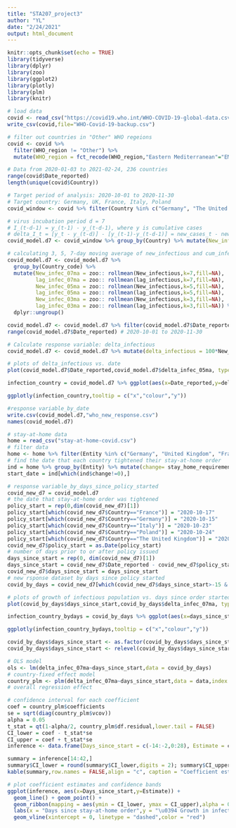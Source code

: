 ```yaml
---
title: "STA207_project3"
author: "YL"
date: "2/24/2021"
output: html_document
---
```


```r
knitr::opts_chunk$set(echo = TRUE)
library(tidyverse)
library(dplyr)
library(zoo)
library(ggplot2)
library(plotly)
library(plm)
library(knitr)
```

```r
# load data 
covid <- read_csv("https://covid19.who.int/WHO-COVID-19-global-data.csv")
write_csv(covid,file="WHO-Covid-19-backup.csv")

# filter out countries in "Other" WHO regeions
covid <- covid %>% 
  filter(WHO_region != "Other") %>% 
  mutate(WHO_region = fct_recode(WHO_region,"Eastern Mediterranean"="EMRO","Europe" = "EURO","Africa" = "AFRO","Western Pacific" = "WPRO","Americas"="AMRO","South-East Asia" = "SEARO"))

# Data from 2020-01-03 to 2021-02-24, 236 countries
range(covid$Date_reported)
length(unique(covid$Country))
```

```r
# Target period of analysis: 2020-10-01 to 2020-11-30
# Target country: Germany, UK, France, Italy, Poland
covid_window <- covid %>% filter(Country %in% c("Germany", "The United Kingdom", "France", "Italy", "Poland") & Date_reported>"2020-09-15" & Date_reported<"2020-12-07")

# virus incubation period d = 7
# I_(t-d-1) = y_(t-1) - y_(t-d-1), where y is cumulative cases
# delta_I_t = [y_t - y_(t-d)] - [y_(t-1)-y_(t-d-1)] = new_cases_t - new_cases_(t-d)
covid_model.d7 <- covid_window %>% group_by(Country) %>% mutate(New_infectious = New_cases - lag(New_cases,7),lag_infectious = Cumulative_cases - lag(Cumulative_cases,7)) 

# calculating 3, 5, 7-day moving average of new_infectious and cum_infectious
covid_model.d7 <- covid_model.d7 %>% 
  group_by(Country_code) %>% 
  mutate(New_infec_07ma = zoo:: rollmean(New_infectious,k=7,fill=NA),
         lag_infec_07ma = zoo:: rollmean(lag_infectious,k=7,fill=NA),
         New_infec_05ma = zoo:: rollmean(New_infectious,k=5,fill=NA),
         lag_infec_05ma = zoo:: rollmean(lag_infectious,k=5,fill=NA),
         New_infec_03ma = zoo:: rollmean(New_infectious,k=3,fill=NA),
         lag_infec_03ma = zoo:: rollmean(lag_infectious,k=3,fill=NA)) %>%
  dplyr::ungroup()

covid_model.d7 <- covid_model.d7 %>% filter(covid_model.d7$Date_reported>"2020-09-30" & covid_model.d7$Date_reported<"2020-12-01")
range(covid_model.d7$Date_reported) # 2020-10-01 to 2020-11-30

# Calculate response variable: delta_infectious
covid_model.d7 <- covid_model.d7 %>% mutate(delta_infectious = 100*New_infectious/lag_infectious, delta_infec_07ma = 100*New_infec_07ma/lag_infec_07ma, delta_infec_05ma = 100*New_infec_05ma/lag_infec_05ma, delta_infec_03ma = 100*New_infec_03ma/lag_infec_03ma)

# plots of delta_infectious vs. date
plot(covid_model.d7$Date_reported,covid_model.d7$delta_infec_05ma, type="p",cex=0.3)

infection_country = covid_model.d7 %>% ggplot(aes(x=Date_reported,y=delta_infec_07ma, group=Country,color=Country))+geom_line()+scale_x_date() 

ggplotly(infection_country,tooltip = c("x","colour","y"))

#response variable_by_date
write.csv(covid_model.d7,"who_new_response.csv")
names(covid_model.d7)

```

```r
# stay-at-home data
home = read_csv("stay-at-home-covid.csv")  
# filter data
home <- home %>% filter(Entity %in% c("Germany", "United Kingdom", "France", "Italy", "Poland") & Date>"2020-09-30" & Date<"2020-12-01")
# find the date that each country tightened their stay-at-home order
ind = home %>% group_by(Entity) %>% mutate(change= stay_home_requirements-lag(stay_home_requirements,1))
start_date = ind[which(ind$change!=0),]

# response variable_by_days_since_policy_started
covid_new_d7 = covid_model.d7
# the date that stay-at-home order was tightened
policy_start = rep(0,dim(covid_new_d7)[1]) 
policy_start[which(covid_new_d7$Country=="France")] = "2020-10-17" 
policy_start[which(covid_new_d7$Country=="Germany")] = "2020-10-15" 
policy_start[which(covid_new_d7$Country=="Italy")] = "2020-10-23"
policy_start[which(covid_new_d7$Country=="Poland")] = "2020-10-24"
policy_start[which(covid_new_d7$Country=="The United Kingdom")] = "2020-10-23"
covid_new_d7$policy_start = as.Date(policy_start)
# number of days prior to or after policy issued
days_since_start = rep(0, dim(covid_new_d7)[1])
days_since_start = covid_new_d7$Date_reported - covid_new_d7$policy_start
covid_new_d7$days_since_start = days_since_start
# new rsponse dataset by days since policy started
covid_by_days = covid_new_d7[which(covid_new_d7$days_since_start>-15 & covid_new_d7$days_since_start<29),]

# plots of growth of infectious population vs. days since order started
plot(covid_by_days$days_since_start,covid_by_days$delta_infec_07ma, type="p",cex=0.3)

infection_country_bydays = covid_by_days %>% ggplot(aes(x=days_since_start,y=delta_infec_07ma, group=Country,color=Country))+geom_line()

ggplotly(infection_country_bydays,tooltip = c("x","colour","y"))
```

```r
covid_by_days$days_since_start <- as.factor(covid_by_days$days_since_start)
covid_by_days$days_since_start <- relevel(covid_by_days$days_since_start,ref = "-1")

# OLS model
ols <- lm(delta_infec_07ma~days_since_start,data = covid_by_days)
# country-fixed effect model
country_plm <- plm(delta_infec_07ma~days_since_start,data = data,index = c("Country","days_since_start"), model = "within")
# overall regression effect

# confidence interval for each coefficient
coef = country_plm$coefficients
se = sqrt(diag(country_plm$vcov))
alpha = 0.05
t_stat = qt(1-alpha/2, country_plm$df.residual,lower.tail = FALSE)
CI_lower = coef - t_stat*se
CI_upper = coef + t_stat*se
inference <- data.frame(Days_since_start = c(-14:-2,0:28), Estimate = coef, CI_lower = CI_lower, CI_upper = CI_upper)

summary = inference[14:42,]
summary$CI_lower = round(summary$CI_lower,digits = 2); summary$CI_upper = round(summary$CI_upper,digits = 2); summary$Estimate = round(summary$Estimate,digits=2)
kable(summary,row.names = FALSE,align = "c", caption = "Coefficient estimates from regression of daily growth rate of Covid-19 infectious population on number of days since stay-at-home order")

# plot coefficient estimates and confidence bands
ggplot(inference, aes(x=Days_since_start,y=Estimate)) + 
  geom_line() + geom_point() + 
  geom_ribbon(mapping = aes(ymin = CI_lower, ymax = CI_upper),alpha = 0.4) + 
  labs(x = "Days since stay-at-home order",y = "\u0394 Growth in infectious population")+
  geom_vline(xintercept = 0, linetype = "dashed",color = "red")
```

